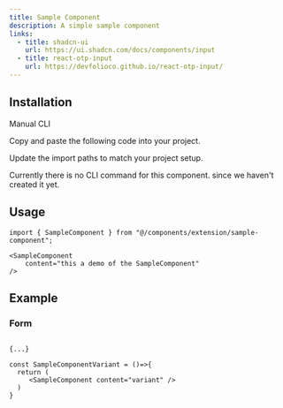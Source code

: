 ```yaml
---
title: Sample Component
description: A simple sample component
links:
  - title: shadcn-ui
    url: https://ui.shadcn.com/docs/components/input
  - title: react-otp-input
    url: https://devfolioco.github.io/react-otp-input/
---
```



<ComponentPreview name="sample-component" />

## Installation

<Tabs defaultValue="manual">

<TabsList>
  <TabsTrigger value="manual">Manual</TabsTrigger>
  <TabsTrigger value="cli">CLI</TabsTrigger>
</TabsList>

<TabsContent value="manual">

<Steps>

<Step>Copy and paste the following code into your project.</Step>

<ComponentSource name="sample-component" />

<Step>Update the import paths to match your project setup.</Step>

</Steps>

</TabsContent>

<TabsContent value="cli">

<Callout className="mt-6">
  Currently there is no CLI command for this component. since we haven't created
  it yet.
</Callout>

</TabsContent>

</Tabs>

## Usage

```tsx
import { SampleComponent } from "@/components/extension/sample-component";
```

```tsx
<SampleComponent
	content="this a demo of the SampleComponent"
/>
```

## Example

### Form

```tsx showLineNumbers {1 , 3 , 16-21  }

{...}

const SampleComponentVariant = ()=>{
  return (
     <SampleComponent content="variant" />
  )
}

```

<ComponentPreview name="sample-component-demo" />